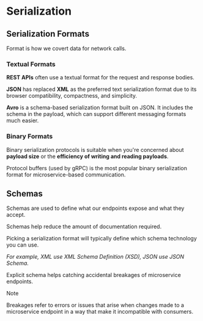 # Serialization

## Serialization Formats

Format is how we covert data for network calls.

### Textual Formats

**REST APIs** often use a textual format for the request and response bodies.

**JSON** has replaced **XML** as the preferred text serialization format due to its browser compatibility, compactness, and simplicity.

**Avro** is a schema-based serialization format built on JSON. It includes the schema in the payload, which can support different messaging formats much easier.


### Binary Formats

Binary serialization protocols is suitable when you're concerned about **payload size** or the **efficiency of writing and reading payloads**.

Protocol buffers (used by gRPC) is the most popular binary serialization format for microservice-based communication.


## Schemas

Schemas are used to define what our endpoints expose and what they accept.

Schemas help reduce the amount of documentation required.

Picking a serialization format will typically define which schema technology you can use.

*For example, XML use XML Schema Definition (XSD), JSON use JSON Schema.*

Explicit schema helps catching accidental breakages of microservice endpoints.

> [!NOTE]
> Breakages refer to errors or issues that arise when changes made to a microservice endpoint in a way that make it incompatible with consumers.